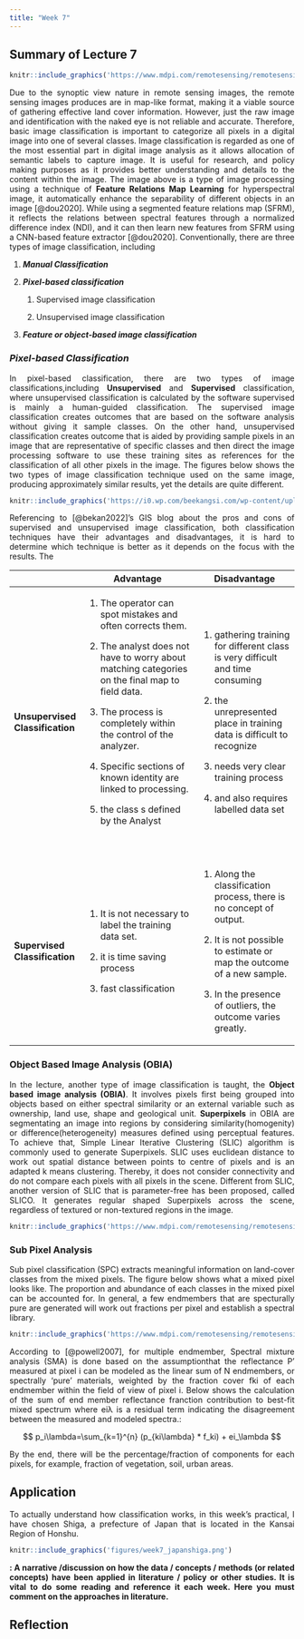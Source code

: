 ```yaml
---
title: "Week 7"
---
```


<div style="text-align: justify">

## Summary of Lecture 7

```r
knitr::include_graphics('https://www.mdpi.com/remotesensing/remotesensing-12-02956/article_deploy/html/images/remotesensing-12-02956-g001.png')
```

Due to the synoptic view nature in remote sensing images, the remote sensing images produces are in map-like format, making it a viable source of gathering effective land cover information. However, just the raw image and identification with the naked eye is not reliable and accurate. Therefore, basic image classification is important to categorize all pixels in a digital image into one of several classes. Image classification is regarded as one of the most essential part in digital image analysis as it allows allocation of semantic labels to capture image. It is useful for research, and policy making purposes as it provides better understanding and details to the content within the image. The image above is a type of image processing using a technique of **Feature Relations Map Learning** for hyperspectral image, it automatically enhance the separability of different objects in an image [@dou2020]. While using a segmented feature relations map (SFRM), it reflects the relations between spectral features through a normalized difference index (NDI), and it can then learn new features from SFRM using a CNN-based feature extractor [@dou2020]. Conventionally, there are three types of image classification, including

1.  ***Manual Classification***

2.  ***Pixel-based classification***

    1.  Supervised image classification

    2.  Unsupervised image classification

3.  ***Feature or object-based image classification***

### ***Pixel-based Classification***

In pixel-based classification, there are two types of image classifications,including **Unsupervised** and **Supervised** classification, where unsupervised classification is calculated by the software supervised is mainly a human-guided classification. The supervised image classification creates outcomes that are based on the software analysis without giving it sample classes. On the other hand, unsupervised classification creates outcome that is aided by providing sample pixels in an image that are representative of specific classes and then direct the image processing software to use these training sites as references for the classification of all other pixels in the image. The figures below shows the two types of image classification technique used on the same image, producing approximately similar results, yet the details are quite different.

```r
knitr::include_graphics('https://i0.wp.com/beekangsi.com/wp-content/uploads/2022/04/Supervised-and-unsupervised-classification-of-SPOT-5-image-of-the-study-area-1.jpg?fit=738%2C613&ssl=1&w=640')
```

Referencing to [@bekan2022]'s GIS blog about the pros and cons of supervised and unsupervised image classification, both classification techniques have their advantages and disadvantages, it is hard to determine which technique is better as it depends on the focus with the results. The

+---------------------------------+--------------------------------------------------------------------------------------------------+---------------------------------------------------------------------------------+
|                                 | Advantage                                                                                        | Disadvantage                                                                    |
+=================================+==================================================================================================+=================================================================================+
| **Unsupervised Classification** | 1.  The operator can spot mistakes and often corrects them.                                      | 1.  gathering training for different class is very difficult and time consuming |
|                                 |                                                                                                  |                                                                                 |
|                                 | 2.  The analyst does not have to worry about matching categories on the final map to field data. | 2.  the unrepresented place in training data is difficult to recognize          |
|                                 |                                                                                                  |                                                                                 |
|                                 | 3.  The process is completely within the control of the analyzer.                                | 3.  needs very clear training process                                           |
|                                 |                                                                                                  |                                                                                 |
|                                 | 4.  Specific sections of known identity are linked to processing.                                | 4.  and also requires labelled data set                                         |
|                                 |                                                                                                  |                                                                                 |
|                                 | 5.  the class s defined by the Analyst                                                           |                                                                                 |
|                                 |                                                                                                  |                                                                                 |
|                                 | \                                                                                                |                                                                                 |
+---------------------------------+--------------------------------------------------------------------------------------------------+---------------------------------------------------------------------------------+
| **Supervised Classification**   | 1.  It is not necessary to label the training data set.                                          | 1.  Along the classification process, there is no concept of output.            |
|                                 |                                                                                                  |                                                                                 |
|                                 | 2.  it is time saving process                                                                    | 2.  It is not possible to estimate or map the outcome of a new sample.          |
|                                 |                                                                                                  |                                                                                 |
|                                 | 3.  fast classification                                                                          | 3.  In the presence of outliers, the outcome varies greatly.                    |
+---------------------------------+--------------------------------------------------------------------------------------------------+---------------------------------------------------------------------------------+

### **Object Based Image Analysis (OBIA)**

In the lecture, another type of image classification is taught, the **Object based image analysis (OBIA)**. It involves pixels first being grouped into objects based on either spectral similarity or an external variable such as ownership, land use, shape and geological unit. **Superpixels** in OBIA are segmentating an image into regions by considering similarity(homogenity) or difference(heterogeneity) measures defined using perceptual features. To achieve that, Simple Linear Iterative Clustering (SLIC) algorithm is commonly used to generate Superpixels. SLIC uses euclidean distance to work out spatial distance between points to centre of pixels and is an adapted k means clustering. Thereby, it does not consider connectivity and do not compare each pixels with all pixels in the scene. Different from SLIC, another version of SLIC that is parameter-free has been proposed, called SLICO. It generates regular shaped Superpixels across the scene, regardless of textured or non-textured regions in the image.

```r
knitr::include_graphics('https://www.mdpi.com/remotesensing/remotesensing-09-00243/article_deploy/html/images/remotesensing-09-00243-g004-550.jpg')
```

### Sub Pixel Analysis

Sub pixel classification (SPC) extracts meaningful information on land-cover classes from the mixed pixels. The figure below shows what a mixed pixel looks like. The proportion and abundance of each classes in the mixed pixel can be accounted for. In general, a few endmembers that are specturally pure are generated will work out fractions per pixel and establish a spectral library.

```r
knitr::include_graphics('https://www.mdpi.com/remotesensing/remotesensing-13-00190/article_deploy/html/images/remotesensing-13-00190-g004-550.jpg')

```

According to [@powell2007], for multiple endmember, Spectral mixture analysis (SMA) is done based on the assumptionthat the reflectance P' measured at pixel i can be modeled as the linear sum of N endmembers, or spectrally 'pure' materials, weighted by the fraction cover fki of each endmember within the field of view of pixel i. Below shows the calculation of the sum of end member reflectance franction contribution to best-fit mixed spectrum where eiλ is a residual term indicating the disagreement between the measured and modeled spectra.:

$$
p_i\lambda=\sum_{k=1}^{n} (p_{ki\lambda} * f_ki) + ei_\lambda
$$

By the end, there will be the percentage/fraction of components for each pixels, for example, fraction of vegetation, soil, urban areas.

## Application

To actually understand how classification works, in this week's practical, I have chosen Shiga, a prefecture of Japan that is located in the Kansai Region of Honshu.

```r
knitr::include_graphics('figures/week7_japanshiga.png')

```

**: A narrative /discussion on how the data / concepts / methods (or related
concepts) have been applied in literature / policy or other studies. It is vital to do some
reading and reference it each week. Here you must comment on the approaches in
literature.**

## Reflection

